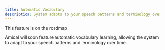 ```yaml
---
title: Automatic Vocabulary
description: System adapts to your speech patterns and terminology over time
---
```


<Callout title="Coming soon">This feature is on the roadmap</Callout>

Amical will soon feature automatic vocabulary learning, allowing the system to adapt to your speech patterns and terminology over time.